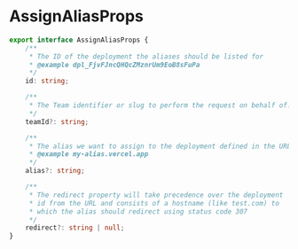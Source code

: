 # AssignAliasProps

```typescript
export interface AssignAliasProps {
    /**
     * The ID of the deployment the aliases should be listed for
     * @example dpl_FjvFJncQHQcZMznrUm9EoB8sFuPa
     */
    id: string;

    /**
     * The Team identifier or slug to perform the request on behalf of.
     */
    teamId?: string;

    /**
     * The alias we want to assign to the deployment defined in the URL
     * @example my-alias.vercel.app
     */
    alias?: string;

    /**
     * The redirect property will take precedence over the deployment
     * id from the URL and consists of a hostname (like test.com) to
     * which the alias should redirect using status code 307
     */
    redirect?: string | null;
}
```
